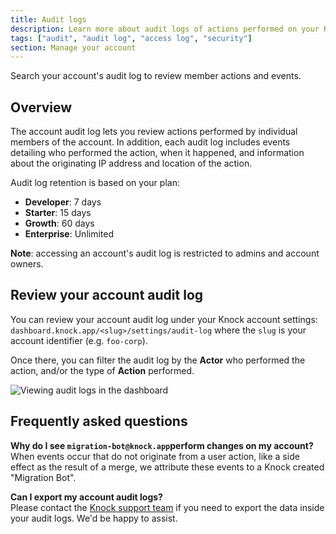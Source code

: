 ```yaml
---
title: Audit logs
description: Learn more about audit logs of actions performed on your Knock account
tags: ["audit", "audit log", "access log", "security"]
section: Manage your account
---
```


Search your account's audit log to review member actions and events.

## Overview

The account audit log lets you review actions performed by individual members of the account. In addition, each audit log includes events detailing who performed the action, when it happened, and information about the originating IP address and location of the action.

Audit log retention is based on your plan:

- **Developer**: 7 days
- **Starter**: 15 days
- **Growth**: 60 days
- **Enterprise**: Unlimited

**Note**: accessing an account's audit log is restricted to admins and account owners.

## Review your account audit log

You can review your account audit log under your Knock account settings: `dashboard.knock.app/<slug>/settings/audit-log` where the `slug` is your account identifier (e.g. `foo-corp`).

Once there, you can filter the audit log by the **Actor** who performed the action, and/or the type of **Action** performed.

![Viewing audit logs in the dashboard](/images/manage-your-account/audit-logs.png)

## Frequently asked questions

**Why do I see `migration-bot@knock.app`perform changes on my account?**<br />
When events occur that do not originate from a user action, like a side effect as the result of a merge, we attribute these events to a Knock created "Migration Bot".

**Can I export my account audit logs?**<br />
Please contact the [Knock support team](mailto:support@knock.app) if you need to export the data inside your audit logs. We'd be happy to assist.
